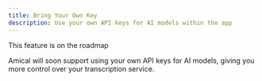 ```yaml
---
title: Bring Your Own Key
description: Use your own API keys for AI models within the app
---
```


<Callout title="Coming soon">This feature is on the roadmap</Callout>

Amical will soon support using your own API keys for AI models, giving you more control over your transcription service.
